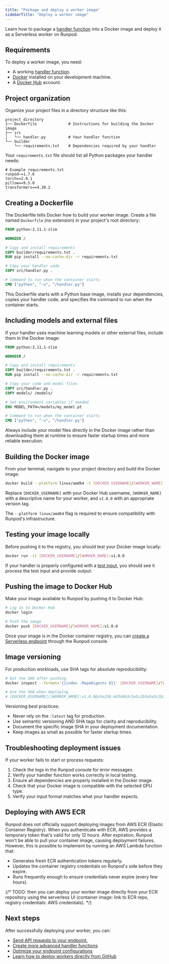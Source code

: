 ```yaml
---
title: "Package and deploy a worker image"
sidebarTitle: "Deploy a worker image"
---
```


Learn how to package a [handler function](/serverless/workers/handler-functions) into a Docker image and deploy it as a Serverless worker on Runpod.

## Requirements

To deploy a worker image, you need:

* A working [handler function](/serverless/workers/handler-functions).
* [Docker](https://docs.docker.com/get-started/install/) installed on your development machine.
* A [Docker Hub](https://hub.docker.com/) account.

## Project organization

Organize your project files in a directory structure like this:

```
project_directory
├── Dockerfile              # Instructions for building the Docker image
├── src
│   └── handler.py          # Your handler function
└── builder
    └── requirements.txt    # Dependencies required by your handler
```

Your `requirements.txt` file should list all Python packages your handler needs:

```
# Example requirements.txt
runpod~=1.7.6
torch==2.0.1
pillow==9.5.0
transformers==4.30.2
```

## Creating a Dockerfile

The Dockerfile tells Docker how to build your worker image. Create a file named `Dockerfile` (no extension) in your project's root directory:

```dockerfile
FROM python:3.11.1-slim

WORKDIR /

# Copy and install requirements
COPY builder/requirements.txt .
RUN pip install --no-cache-dir -r requirements.txt

# Copy your handler code
COPY src/handler.py .

# Command to run when the container starts
CMD ["python", "-u", "/handler.py"]
```

This Dockerfile starts with a Python base image, installs your dependencies, copies your handler code, and specifies the command to run when the container starts.

## Including models and external files

If your handler uses machine learning models or other external files, include them in the Docker image:

```dockerfile
FROM python:3.11.1-slim

WORKDIR /

# Copy and install requirements
COPY builder/requirements.txt .
RUN pip install --no-cache-dir -r requirements.txt

# Copy your code and model files
COPY src/handler.py .
COPY models/ /models/

# Set environment variables if needed
ENV MODEL_PATH=/models/my_model.pt

# Command to run when the container starts
CMD ["python", "-u", "/handler.py"]
```

Always include your model files directly in the Docker image rather than downloading them at runtime to ensure faster startup times and more reliable execution.

## Building the Docker image

From your terminal, navigate to your project directory and build the Docker image:

```sh
docker build --platform linux/amd64 -t [DOCKER_USERNAME]/[WORKER_NAME]:v1.0.0 .
```

Replace `[DOCKER_USERNAME]` with your Docker Hub username, `[WORKER_NAME]` with a descriptive name for your worker, and `v1.0.0` with an appropriate version tag.

<Info>

The `--platform linux/amd64` flag is required to ensure compatibility with Runpod's infrastructure.

</Info>

## Testing your image locally

Before pushing it to the registry, you should test your Docker image locally:

```sh
docker run -it [DOCKER_USERNAME]/[WORKER_NAME]:v1.0.0
```

If your handler is properly configured with a [test input](/serverless/workers/handler-functions#local-testing), you should see it process the test input and provide output.

## Pushing the image to Docker Hub

Make your image available to Runpod by pushing it to Docker Hub:

```sh
# Log in to Docker Hub
docker login

# Push the image
docker push [DOCKER_USERNAME]/[WORKER_NAME]:v1.0.0
```

Once your image is in the Docker container registry, you can [create a Serverless endpoint](/serverless/endpoints/manage-endpoints#create-an-endpoint) through the Runpod console.

## Image versioning

For production workloads, use SHA tags for absolute reproducibility:

```sh
# Get the SHA after pushing
docker inspect --format='{{index .RepoDigests 0}}' [DOCKER_USERNAME]/[WORKER_NAME]:v1.0.0

# Use the SHA when deploying
# [DOCKER_USERNAME]/[WORKER_NAME]:v1.0.0@sha256:4d3d4b3c5a5c2b3a5a5c3b2a5a4d2b3a2b3c5a3b2a5d2b3a3b4c3d3b5c3d4a3
```

Versioning best practices:

* Never rely on the `:latest` tag for production.
* Use semantic versioning AND SHA tags for clarity and reproducibility.
* Document the specific image SHA in your deployment documentation.
* Keep images as small as possible for faster startup times.

## Troubleshooting deployment issues

If your worker fails to start or process requests:

1. Check the logs in the Runpod console for error messages.
2. Verify your handler function works correctly in local testing.
3. Ensure all dependencies are properly installed in the Docker image.
4. Check that your Docker image is compatible with the selected GPU type.
5. Verify your input format matches what your handler expects.

## Deploying with AWS ECR

Runpod does not officially support deploying images from AWS ECR (Elastic Container Registry). When you authenticate with ECR, AWS provides a temporary token that's valid for only 12 hours. After expiration, Runpod won't be able to pull your container image, causing deployment failures. However, this is possible to implement by running an AWS Lambda function that:

- Generates fresh ECR authentication tokens regularly.
- Updates the container registry credentials on Runpod's side before they expire.
- Runs frequently enough to ensure credentials never expire (every few hours).

{/* TODO: then you can deploy your worker image directly from your ECR repository using the serverless UI (container image: link to ECR repo, registry credentials: AWS credentials). */}

## Next steps

After successfully deploying your worker, you can:

* [Send API requests to your endpoint.](/serverless/endpoints/send-requests)
* [Create more advanced handler functions](/serverless/workers/handler-functions)
* [Optimize your endpoint configurations](/serverless/endpoints/endpoint-configurations)
* [Learn how to deploy workers directly from GitHub](/serverless/workers/github-integration)

